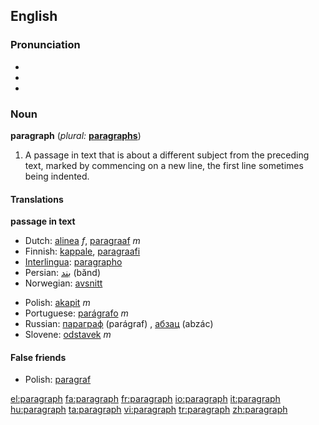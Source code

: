 ==English==

===Pronunciation===
*{{IPA|/ˈpæ.rə.græf/}}
*{{SAMPA|/"p{.r@.gr{f/}}
*{{audio|en-us-paragraph.ogg|Audio (US)}}

===Noun===
'''paragraph''' (''plural:'' '''[[paragraphs]]''')
#A passage in text that is about a different subject from the preceding text, marked by commencing on a new line, the first line sometimes being indented.

====Translations====

'''passage in text'''
{{top}}
*Dutch: [[alinea]] ''f'', [[paragraaf]] ''m''
*Finnish: [[kappale]], [[paragraafi]]
*[[Interlingua]]: [[paragrapho]]
*Persian: [[بند]] (bănd)
*Norwegian: [[avsnitt]]
{{mid}}
*Polish: [[akapit]] ''m''
*Portuguese: [[parágrafo]] ''m''
*Russian: [[параграф]] (parágraf) {{m}}, [[абзац]] (abzác) {{m}}
*Slovene: [[odstavek]] ''m''
{{bottom}}

====False friends====
*Polish: [[paragraf]]

[[el:paragraph]]
[[fa:paragraph]]
[[fr:paragraph]]
[[io:paragraph]]
[[it:paragraph]]
[[hu:paragraph]]
[[ta:paragraph]]
[[vi:paragraph]]
[[tr:paragraph]]
[[zh:paragraph]]